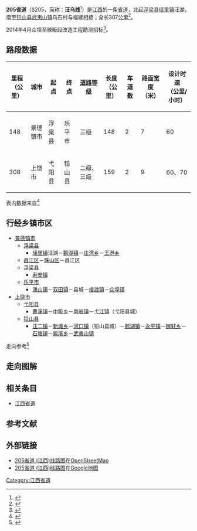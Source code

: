 {{中国省道信息框
|附加头部图片=
|省=江西
|省道编号=205
|起点=[[景德镇市|景德镇市]][[浮梁县|浮梁县]][[瑶里镇|瑶里镇]]汪湖
|终点=[[上饶市|上饶市]][[铅山县|铅山县]][[武夷山镇|武夷山镇]]乌石村
|最近通车日期=
|规划总长度=307
}}
'''205省道'''（S205，简称：'''汪乌线'''<ref>{{Cite web |url=http://www.jxjt.gov.cn/show1.aspx?NewsId=31714 |title=景德镇市公路管理局S205汪乌线（众埠至秧畈段）公路改建工程施工标中标公示 |access-date=2014-04-05 |archive-url=https://web.archive.org/web/20140407075851/http://www.jxjt.gov.cn/show1.aspx?NewsId=31714 |archive-date=2014-04-07 |dead-url=yes }}</ref>）是[[江西|江西]]的一条[[省道|省道]]，北起[[浮梁县|浮梁县]][[瑶里镇|瑶里镇]]汪湖，南至[[铅山县|铅山县]][[武夷山镇|武夷山镇]]乌石村与福建{{中国省道名|303|P=福建}}相接；全长307[[公里|公里]]<ref>{{Cite web|url=http://111.75.200.5:8008/JXJT/gfzs/GFZSAction.do?method=BSZNInfo&BSZN_ID=863|title=江西省干线公路路线走向表|accessdate=2014-02-19|work=江西省公众出行服务网|publisher=江西省交通运输厅|date=|deadurl=yes|archiveurl=https://web.archive.org/web/20140225094421/http://111.75.200.5:8008/JXJT/gfzs/GFZSAction.do?method=BSZNInfo&BSZN_ID=863|archivedate=2014-02-25}}</ref>。

2014年4月众埠至秧畈段改造工程勘测招标<ref>{{Cite web |url=http://jdzggzyjy.com/Show.asp?Id=3310 |title=景德镇市公路管理局S205汪乌线（众埠至秧畈段）公路改建工程 |accessdate=2021-01-25 |archive-date=2014-04-07 |archive-url=https://web.archive.org/web/20140407080333/http://jdzggzyjy.com/Show.asp?Id=3310 |dead-url=no }}</ref>。

== 路段数据 ==
{| class="wikitable"
|-
! 里程<br>（公里） !! 城市 !! 起点 !! 终点 !! [[中华人民共和国公路等级|道路等级]] !! 长度<br>（公里） !! 车道数 !! 路面宽度<br>（米） !! 设计时速<br>（公里/小时）
|-
| 148 || 景德镇市 || 浮梁县 || 乐平市 || 三级 || 148 || 2 || 7 || 60
|-
| 308 || 上饶市 || 弋阳县 || 铅山县 || 二级、三级 || 159 || 2 || 9 || 60、70
|}
表内数据来自<ref>{{Cite web |url=http://www.zou114.com/gsgl/sd.asp?xl=S205360000 |title=江西汪湖-乌石:线路编号S205 |access-date=2014-04-05 |archive-url=https://web.archive.org/web/20131017020303/http://www.zou114.com/gsgl/sd.asp?xl=S205360000 |archive-date=2013-10-17 |dead-url=yes }}</ref>
== 行经乡镇市区 ==
* [[景德镇市|景德镇市]]
** [[浮梁县|浮梁县]]
*** [[瑶里镇|瑶里镇]]汪湖－[[鹅湖镇_(浮梁县)|鹅湖镇]]－[[庄湾乡|庄湾乡]]－[[王港乡|王港乡]]
** [[昌江区|昌江区]]－[[珠山区|珠山区]]－昌江区
** [[浮梁县|浮梁县]]
*** [[寿安镇_(浮梁县)|寿安镇]]
** [[乐平市|乐平市]]
*** [[涌山镇|涌山镇]]－[[双田镇|双田镇]]－县城－[[接渡镇|接渡镇]]－[[众埠镇|众埠镇]]
* [[上饶市|上饶市]]
** [[弋阳县|弋阳县]]
*** [[曹溪镇|曹溪镇]]－[[中畈乡|中畈乡]]－[[南岩镇|南岩镇]]－[[弋江镇|弋江镇]]（弋阳县城）
** [[铅山县|铅山县]]
*** [[汪二镇|汪二镇]]－[[新滩乡|新滩乡]]－[[河口镇_(铅山县)|河口镇]]（铅山县城）－[[鹅湖镇|鹅湖镇]]－[[永平镇|永平镇]]－[[稼轩乡|稼轩乡]]－[[石塘镇_(铅山县)|石塘镇]]－[[紫溪乡_(铅山县)|紫溪乡]]－[[武夷山镇|武夷山镇]]
走向参考<ref> {{cite book |title=江西省军民两用交通地图册 |author=星球地图出版社 |year=2012 |publisher=星球地图出版社 |isbn=978-7-5471-0205-3}}</ref>

== 走向图解 ==

== 相关条目 ==
*[[江西省道|江西省道]]
== 参考文献 ==
{{Reflist|colwidth=30em}}

== 外部链接 ==
*[http://www.openstreetmap.org/browse/relation/3626809 205省道 (江西)线路图]在[[OpenStreetMap|OpenStreetMap]]
*[https://www.google.com.hk/maps/ms?msa=0&msid=211255922918663196429.0004f6355b228518439c7 205省道 (江西)线路图]{{Wayback|url=https://www.google.com.hk/maps/ms?msa=0&msid=211255922918663196429.0004f6355b228518439c7 |date=20140407063417 }}在[[Google地图|Google地图]]

{{江西省道}}

[[Category:江西省道|Category:江西省道]]